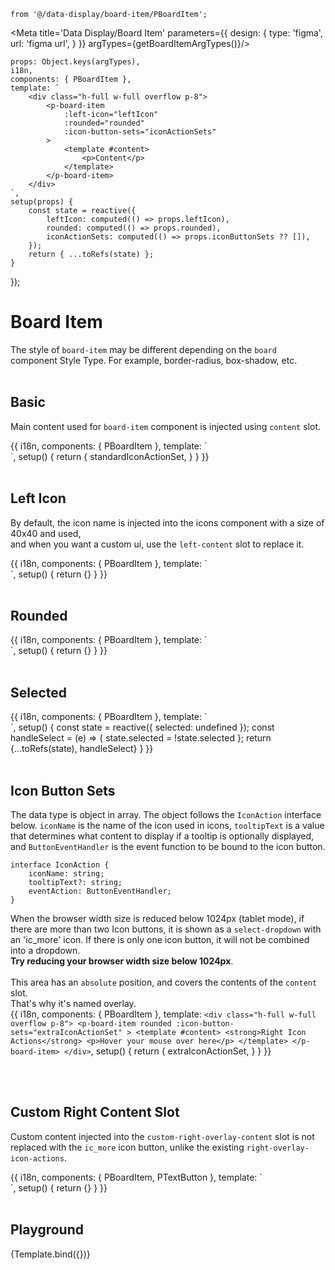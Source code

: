     from '@/data-display/board-item/PBoardItem';


<Meta title='Data Display/Board Item' parameters={{
    design: {
        type: 'figma',
        url: 'figma url',
    }
}} argTypes={getBoardItemArgTypes()}/>


    props: Object.keys(argTypes),
    i18n,
    components: { PBoardItem },
    template: `
        <div class="h-full w-full overflow p-8">
            <p-board-item
                :left-icon="leftIcon"
                :rounded="rounded"
                :icon-button-sets="iconActionSets"
            >
                <template #content>
                    <p>Content</p>
                </template>
            </p-board-item>
        </div>
    `,
    setup(props) {
        const state = reactive({
            leftIcon: computed(() => props.leftIcon),
            rounded: computed(() => props.rounded),
            iconActionSets: computed(() => props.iconButtonSets ?? []),
        });
        return { ...toRefs(state) };
    }
});

# Board Item
The style of `board-item` may be different depending on the `board` component Style Type. For example, border-radius, box-shadow, etc.
<br/>
<br/>

## Basic
Main content used for `board-item` component is injected using `content` slot.<br/>

<Canvas>
    <Story name="Basic">
        {{
            i18n,
            components: { PBoardItem },
            template: `
                <div class="h-full w-full overflow p-8">
                    <p-board-item
                        left-icon="ic_ellipsis-horizontal"
                        :icon-button-sets="standardIconActionSet"
                    >
                        <template #content>
                            <strong>Content Slot Area</strong>
                            <p>This area is content slot</p>
                            <p>Put the content you want in this space</p>
                        </template>
                    </p-board-item>
                </div>
            `,
            setup() {
                return {
                    standardIconActionSet,
                }
            }
        }}
    </Story>
</Canvas>

<br/>
<br/>


## Left Icon

By default, the icon name is injected into the icons component with a size of 40x40 and used,<br/>
and when you want a custom ui, use the `left-content` slot to replace it.<br/>

<Canvas>
    <Story name="Left Icon">
        {{
            i18n,
            components: { PBoardItem },
            template: `
                <div class="h-full w-full overflow p-8">
                    <p-board-item
                        left-icon="ic_resource_hexagon"
                    >
                        <template #content>
                            <strong>Left Icon</strong>
                            <p>Collector tags icon</p>
                        </template>
                    </p-board-item>
                </div>
            `,
            setup() {
                return {}
            }
        }}
    </Story>
</Canvas>

<br/>
<br/>


## Rounded

<Canvas>
    <Story name="Rounded">
        {{
            i18n,
            components: { PBoardItem },
            template: `
    <div class="h-full w-full overflow p-8">
        <p-board-item
            rounded
        >
            <template #content>
                <strong>Rounded Card List Item</strong>
                <p>Rounded edge</p>
            </template>
        </p-board-item>
    </div>
    `,
            setup() {
                return {}
            }
        }}
    </Story>
</Canvas>

<br/>
<br/>


## Selected

<Canvas>
    <Story name="Selected">
        {{
            i18n,
            components: { PBoardItem },
            template: `
                <div class="h-full w-full overflow p-8">
                    <p-board-item :selected="selected"
                        @click="handleSelect"
                    >
                        <template #content>
                            <p>Hover your mouse over here</p>
                        </template>
                    </p-board-item>
                </div>
            `,
            setup() {
                const state = reactive({ selected: undefined });
                const handleSelect = (e) => {
                    state.selected = !state.selected
                };
                return {...toRefs(state), handleSelect}
            }
        }}
    </Story>
</Canvas>

<br/>
<br/>


## Icon Button Sets

The data type is object in array. The object follows the `IconAction` interface below. `iconName` is the name of the icon used in icons, `tooltipText` is a value that determines what content to display if a tooltip is optionally displayed, and `ButtonEventHandler` is the event function to be bound to the icon button.<br/>

```
interface IconAction {
    iconName: string;
    tooltipText?: string;
    eventAction: ButtonEventHandler;
}
```

When the browser width size is reduced below 1024px (tablet mode), if there are more than two Icon buttons, it is shown as a `select-dropdown` with an 'ic_more' icon.
If there is only one icon button, it will not be combined into a dropdown. <br/>
**Try reducing your browser width size below 1024px**.<br/><br/>
This area has an `absolute` position, and covers the contents of the `content` slot.<br/>
That's why it's named overlay.<br/>
<Canvas>
    <Story name="Icon Button Sets">
        {{
            i18n,
            components: { PBoardItem },
            template: `
    <div class="h-full w-full overflow p-8">
        <p-board-item
            rounded
            :icon-button-sets="extraIconActionSet"
        >
            <template #content>
                <strong>Right Icon Actions</strong>
                <p>Hover your mouse over here</p>
            </template>
        </p-board-item>
    </div>
    `,
            setup() {
                return {
                    extraIconActionSet,
                }
            }
        }}
    </Story>
</Canvas>

<br/>
<br/>


## Custom Right Content Slot
Custom content injected into the `custom-right-overlay-content` slot is not replaced with the `ic_more` icon button, unlike the existing `right-overlay-icon-actions`.<br/>

<Canvas>
    <Story name="Custom Right Content Slot">
        {{
            i18n,
            components: { PBoardItem, PTextButton },
            template: `
                <div class="h-full w-full overflow p-8">
                    <p-board-item>
                        <template #content>
                            <strong>Custom Right Overlay Content - Preview </strong>
                            <p>Hover your mouse over here</p>
                        </template>
                        <template #custom-right-content>
                            <p-text-button icon-right="ic_external-link">Preview</p-text-button>
                        </template>
                    </p-board-item>
                    </p-board-item>
                </div>
                `,
            setup() {
                return {}
            }
        }}
    </Story>
</Canvas>

<br/>
<br/>

## Playground

<Canvas>
    <Story name="Playground">
        {Template.bind({})}
    </Story>
</Canvas>

<ArgsTable story="Playground"/>
